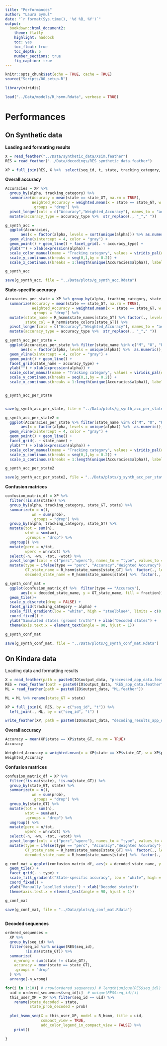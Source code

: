 ```yaml
---
title: "Performances"
author: "Laura Symul"
date: "`r format(Sys.time(), '%d %B, %Y')`"
output: 
  bookdown::html_document2: 
    theme: flatly
    highlight: haddock
    toc: yes
    toc_float: true
    toc_depth: 5
    number_sections: true
    fig_caption: true
---
```



```r
knitr::opts_chunk$set(echo = TRUE, cache = TRUE)
source("Scripts/00_setup.R")

library(viridis)

```


```r
load("../Data/models/R_hsmm.Rdata", verbose = TRUE)
```


# Performances

## On Synthetic data

__Loading and formatting results__

```r
X = read_feather("../Data/synthetic_data/Xsim.feather")
RES = read_feather("../Data/decodings/RES_synthetic_data.feather")
```


```r

XP = full_join(RES, X %>%  select(seq_id, t, state, tracking_category, alpha) %>% rename(state_GT = state), by = c("seq_id", "t"))

```


__Overall accuracy__


```r

Accuracies = XP %>%  
  group_by(alpha, tracking_category) %>% 
  summarize(Accuracy = mean(state == state_GT, na.rm = TRUE),
            Weighted_Accuracy = weighted.mean(x = state == state_GT, w = prob, na.rm = TRUE),
            .groups = "drop") %>% 
  pivot_longer(cols = c("Accuracy","Weighted_Accuracy"), names_to = "accuracy_type", values_to = "Accuracy") %>% 
  mutate(accuracy_type = accuracy_type %>%  str_replace(., "_"," "))

```


```r

g_synth_acc = 
  ggplot(Accuracies, 
       aes(x = factor(alpha, levels = sort(unique(alpha))) %>% as.numeric(), y = Accuracy, col = tracking_category)) + 
  geom_vline(xintercept = 4, color = "gray") +
  geom_point() + geom_line() + facet_grid(. ~ accuracy_type) + 
  ylab("") + xlab(expression(alpha)) + 
  scale_color_manual(name = "Tracking category", values = viridis_pal(direction = -1, option = "D")(4)) + 
  scale_y_continuous(breaks = seq(0,1,by = 0.2)) +
  scale_x_continuous(breaks = 1:length(unique(Accuracies$alpha)), labels = sort(unique(Accuracies$alpha)), minor_breaks = NULL)

g_synth_acc

save(g_synth_acc, file = "../Data/plots/g_synth_acc.Rdata")

```

__State-specific accuracy__


```r

Accuracies_per_state = XP %>% group_by(alpha, tracking_category, state_GT) %>% 
  summarize(Accuracy = mean(state == state_GT, na.rm = TRUE),
            Weighted_Accuracy = weighted.mean(x = state == state_GT, w = prob, na.rm = TRUE),
            .groups = "drop") %>% 
  mutate(state_name = R_hsmm$state_names[state_GT] %>% factor(., levels = R_hsmm$state_names),
         state_col = R_hsmm$state_colors[state_GT]) %>% 
  pivot_longer(cols = c("Accuracy","Weighted_Accuracy"), names_to = "accuracy_type", values_to = "accuracy") %>% 
  mutate(accuracy_type = accuracy_type %>%  str_replace(., "_"," "))

```

```r

g_synth_acc_per_state = 
  ggplot(Accuracies_per_state %>% filter(state_name %in% c("M", "O", "P", "L", "B")) , 
       aes(x = factor(alpha, levels = unique(alpha)) %>%  as.numeric(), y = accuracy, col = tracking_category)) +
  geom_vline(xintercept = 4, color = "gray") +
  geom_point() + geom_line() + 
  facet_grid(state_name ~ accuracy_type) + 
  ylab("") + xlab(expression(alpha)) + 
  scale_color_manual(name = "Tracking category", values = viridis_pal(direction = -1, option = "D")(4)) + 
  scale_y_continuous(breaks = seq(0,1,by = 0.2)) +
  scale_x_continuous(breaks = 1:length(unique(Accuracies$alpha)), labels = sort(unique(Accuracies$alpha)), minor_breaks = NULL)


g_synth_acc_per_state


save(g_synth_acc_per_state, file = "../Data/plots/g_synth_acc_per_state.Rdata")


```

```r

g_synth_acc_per_state2 = 
  ggplot(Accuracies_per_state %>% filter(state_name %in% c("M", "O", "P", "B"), accuracy_type == "Weighted Accuracy") , 
       aes(x = factor(alpha, levels = unique(alpha)) %>%  as.numeric(), y = accuracy, col = tracking_category)) +
  geom_vline(xintercept = 4, color = "gray") +
  geom_point() + geom_line() + 
  facet_grid(. ~ state_name) + 
  ylab("") + xlab(expression(alpha)) + 
  scale_color_manual(name = "Tracking category", values = viridis_pal(direction = -1, option = "D")(4)) + 
  scale_y_continuous(breaks = seq(0,1,by = 0.2)) +
  scale_x_continuous(breaks = 1:length(unique(Accuracies$alpha)), labels = sort(unique(Accuracies$alpha)), minor_breaks = NULL)

g_synth_acc_per_state2

save(g_synth_acc_per_state2, file = "../Data/plots/g_synth_acc_per_state2.Rdata")

```



__Confusion matrices__



```r

confusion_matrix_df = XP %>% 
  filter(!is.na(state)) %>% 
  group_by(alpha, tracking_category, state_GT, state) %>% 
  summarize(n = n(),
            wn = sum(prob),
            .groups = "drop") %>% 
  group_by(alpha, tracking_category, state_GT) %>% 
  mutate(tot = sum(n),
         wtot = sum(wn),
         .groups = "drop") %>% 
  ungroup() %>% 
  mutate(perc = n/tot,
         wperc = wn/wtot) %>% 
  select(-n, -wn, -tot, -wtot) %>% 
  pivot_longer(cols = c("perc","wperc"), names_to = "type", values_to = "fraction") %>% 
  mutate(type = ifelse(type == "perc", "Accuracy","Weighted Accuracy"),
         GT_state_name = R_hsmm$state_names[state_GT] %>%  factor(., levels = R_hsmm$state_names),
         decoded_state_name = R_hsmm$state_names[state] %>%  factor(., levels = R_hsmm$state_names))

```

```r

g_synth_conf_mat = 
  ggplot(confusion_matrix_df %>%  filter(type == "Accuracy"),
       aes(x = decoded_state_name, y = GT_state_name, fill = fraction))+
  geom_tile()+
  scale_y_discrete(drop = FALSE) +
  facet_grid(tracking_category ~ alpha) +
  scale_fill_gradient(low = "white", high = "steelblue4", limits = c(0,1)) +
  coord_fixed() +
  ylab("Simulated states (ground truth)") + xlab("Decoded states") +
  theme(axis.text.x = element_text(angle = 90, hjust = 1))

g_synth_conf_mat

save(g_synth_conf_mat, file = "../Data/plots/g_synth_conf_mat.Rdata")

```




\newpage

## On Kindara data

Loading data and formatting results

```r

X = read_feather(path = paste0(IO$output_data, "processed_app_data.feather"))
RES = read_feather(path = paste0(IO$output_data, "RES_app_data.feather"))
ML = read_feather(path = paste0(IO$output_data, "ML.feather"))

```


```r

ML = ML %>% rename(state_GT = state) 

XP = full_join(X, RES, by = c("seq_id", "t")) %>% 
  left_join(., ML, by = c("seq_id", "t") ) 

write_feather(XP, path = paste0(IO$output_data, "decoding_results_app_data.feather"))

```

__Overall accuracy__


```r

Accuracy = mean(XP$state == XP$state_GT, na.rm = TRUE)
Accuracy

Weighted_Accuracy = weighted.mean(x = XP$state == XP$state_GT, w = XP$prob, na.rm = TRUE)
Weighted_Accuracy


```

__Confusion matrices__

```r

confusion_matrix_df = XP %>% 
  filter(!is.na(state), !is.na(state_GT)) %>% 
  group_by(state_GT, state) %>% 
  summarize(n = n(),
            wn = sum(prob),
            .groups = "drop") %>% 
  group_by(state_GT) %>% 
  mutate(tot = sum(n),
         wtot = sum(wn),
         .groups = "drop") %>% 
  ungroup() %>% 
  mutate(perc = n/tot,
         wperc = wn/wtot) %>% 
  select(-n, -wn, -tot, -wtot) %>% 
  pivot_longer(cols = c("perc","wperc"), names_to = "type", values_to = "fraction") %>% 
  mutate(type = ifelse(type == "perc", "Accuracy","Weighted Accuracy"),
         GT_state_name = R_hsmm$state_names[state_GT] %>%  factor(., levels = R_hsmm$state_names),
         decoded_state_name = R_hsmm$state_names[state] %>%  factor(., levels = R_hsmm$state_names))
```


```r

g_conf_mat = ggplot(confusion_matrix_df, aes(x = decoded_state_name, y = GT_state_name, fill = fraction)) +
  geom_tile() + 
  facet_grid(. ~ type) +
  scale_fill_gradient("State-specific accuracy", low = "white", high = "steelblue4", limits = c(0,1)) +
  coord_fixed() +
  ylab("Manually labelled states") + xlab("Decoded states")+
  theme(axis.text.x = element_text(angle = 90, hjust = 1))

g_conf_mat

save(g_conf_mat, file = "../Data/plots/g_conf_mat.Rdata")
  
```



__Decoded sequences__

```r

ordered_sequences =
  XP %>% 
  group_by(seq_id) %>% 
  filter(seq_id %in% unique(RES$seq_id),
         !is.na(state_GT)) %>% 
  summarize(
    n_wrong = sum(state != state_GT),
    accuracy = mean(state == state_GT),
    .groups = "drop"
  ) %>% 
  arrange(-n_wrong)

for(i in 1:10){ # nrow(ordered_sequences) # length(unique(RES$seq_id))
  uid = ordered_sequences$seq_id[i]  # unique(RES$seq_id)[i]
  this_user_XP = XP %>% filter(seq_id == uid) %>% 
    rename(state_decoded = state,
           state_prob_decoded = prob)
  
  plot_hsmm_seq(X = this_user_XP, model = R_hsmm, title = uid,
                compact_view = TRUE, 
                add_color_legend_in_compact_view = FALSE) %>%  
    print() 

}




```



